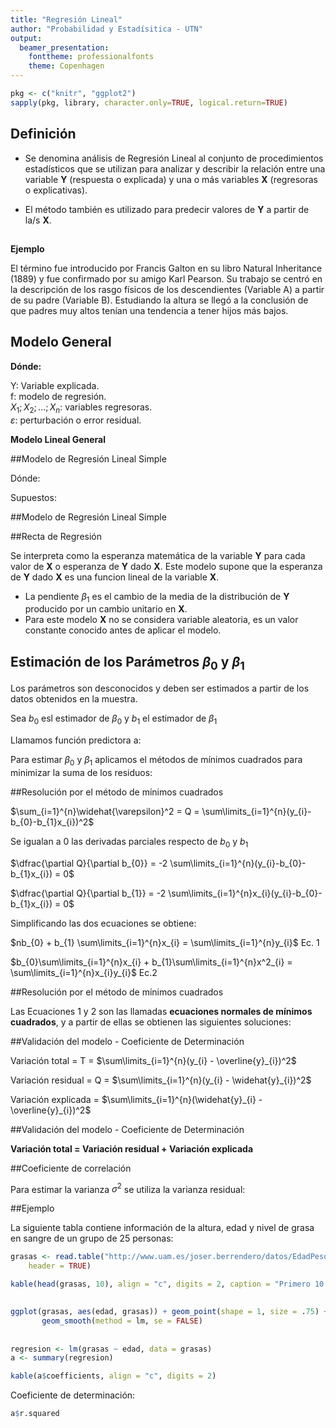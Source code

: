 ```yaml
---
title: "Regresión Lineal"
author: "Probabilidad y Estadísitica - UTN"
output: 
  beamer_presentation: 
    fonttheme: professionalfonts
    theme: Copenhagen
---
```


```r
pkg <- c("knitr", "ggplot2")
sapply(pkg, library, character.only=TRUE, logical.return=TRUE)
```


## Definición

- Se denomina análisis de Regresión Lineal al conjunto de procedimientos estadísticos que se utilizan para analizar y describir la relación entre una variable  **Y** (respuesta o explicada) y una o más variables **X** (regresoras o explicativas).

\setlength{\parskip}{10pt}

- El método también es utilizado para predecir valores de **Y** a partir de la/s **X**. 

##

**Ejemplo**

\begin{equation}
\label{}
Variable\hspace{.2cm}Respuesta = \left\{
  \begin{array}{l}
  Ganancias\hspace{.2cm}por\hspace{.2cm}ventas
  \end{array}
  \right.
\end{equation}  
  
\begin{equation}
\label{eq:aqui-le-mostramos-como-hacerle-la-llave-grande}
Variables\hspace{.2cm}Regresoras = \left\{
  \begin{array}{l}
  Precio\hspace{.2cm}de\hspace{.2cm}venta\\
  Calidad\\
  Precio\hspace{.2cm}del\hspace{.2cm}competidor
  \end{array}
  \right.
\end{equation} 

El término fue introducido por Francis Galton en su libro Natural Inheritance (1889) y fue confirmado por su amigo Karl Pearson. Su trabajo se centró en la descripción de los rasgo físicos de los descendientes (Variable A) a partir de su padre (Variable B). Estudiando la altura se llegó a la conclusión de que padres muy altos tenían una tendencia a tener hijos más bajos.

## Modelo General

\begin{center}\Large\color{red} $Y = f(X_{1}; X_{2};...;X_{n}) + \varepsilon$ \end{center}

\setlength{\parskip}{10pt}

**Dónde:**
  \setlength{\parskip}{10pt}

Y: Variable explicada.\
f: modelo de regresión.\
$X_{1}; X_{2};...;X_{n}$: variables regresoras.\
$\varepsilon$: perturbación o error residual.
\setlength{\parskip}{10pt}

**Modelo Lineal General**
  
  \begin{center} $Y = \beta_{0} + \beta_{1}X_{1}+ \beta_{2}X_{2} + ... + \beta_{n}X_{n} + \varepsilon$ \end{center}

##Modelo de Regresión Lineal Simple


\begin{center} $Y = \beta_{0} + \beta_{1}X+ \varepsilon$ \end{center}

Dónde:
  
\begin{center} $\beta_{0}$ y $\beta_{1}$: parámetros del modelo \end{center}

Supuestos:

\begin{enumerate}
  \item $\varepsilon$ es una variable aleatoria pura, con distribución \textbf{Normal}                               e independiente de la variable regresora X.
  \item $E(\varepsilon)$ = 0
  \item $\sigma^2_{\varepsilon}$ es constante 
  \item Las distintas variables $\varepsilon$ son independientes entre sí.
\end{enumerate}

##Modelo de Regresión Lineal Simple

\begin{center}
\includegraphics[width=10cm, height=8cm, keepaspectratio]{Grafico.jpg}
\end{center}


##Recta de Regresión

\begin{center} $E(Y/X) = \beta_{0} + \beta_{1}X$ \end{center}

Se interpreta como la esperanza matemática de la variable **Y** para cada valor de **X** o esperanza de **Y** dado **X**.
Este modelo supone que la esperanza de **Y** dado **X** es una funcion lineal de la variable **X**.

- La pendiente $\beta_{1}$ es el cambio de la media de la distribución de **Y** producido por un cambio unitario en **X**.
\setlength{\parskip}{10pt}
- Para este modelo **X** no se considera variable aleatoria, es un valor constante conocido antes de aplicar el modelo.  


## Estimación de los Parámetros $\beta_{0}$ y $\beta_{1}$

Los parámetros son desconocidos y deben ser estimados a partir de los datos obtenidos en la muestra.

\setlength{\parskip}{10pt}

Sea $b_{0}$ esl estimador de $\beta_{0}$ y $b_{1}$ el estimador de $\beta_{1}$

\setlength{\parskip}{10pt}  

Llamamos función predictora a:
    
\begin{center} $\widehat{Y} = b_{0} + b_{1} * X$ \end{center}
  
  Para estimar $\beta_{0}$ y $\beta_{1}$ aplicamos el métodos de mínimos cuadrados para minimizar la suma de los residuos:
    
\begin{center} $\sum\limits_{i=1}^{n}\widehat{\varepsilon} = 0$ \end{center}


##Resolución por el método de mínimos cuadrados

$\sum_{i=1}^{n}\widehat{\varepsilon}^2 = Q = \sum\limits_{i=1}^{n}(y_{i}-b_{0}-b_{1}x_{i})^2$

\setlength{\parskip}{10pt}

Se igualan a 0 las derivadas parciales respecto de $b_{0}$ y $b_{1}$

\setlength{\parskip}{15pt}

$\dfrac{\partial Q}{\partial b_{0}} = -2 \sum\limits_{i=1}^{n}(y_{i}-b_{0}-b_{1}x_{i}) = 0$

\setlength{\parskip}{10pt}

$\dfrac{\partial Q}{\partial b_{1}} = -2 \sum\limits_{i=1}^{n}x_{i}(y_{i}-b_{0}-b_{1}x_{i}) = 0$

\setlength{\parskip}{15pt}

Simplificando las dos ecuaciones se obtiene:

\setlength{\parskip}{10pt}

$nb_{0} + b_{1} \sum\limits_{i=1}^{n}x_{i} = \sum\limits_{i=1}^{n}y_{i}$      Ec. 1

\setlength{\parskip}{10pt}

$b_{0}\sum\limits_{i=1}^{n}x_{i} + b_{1}\sum\limits_{i=1}^{n}x^2_{i} = \sum\limits_{i=1}^{n}x_{i}y_{i}$     Ec.2

##Resolución por el método de mínimos cuadrados

\setlength{\parskip}{25pt}

Las Ecuaciones 1 y 2 son las llamadas **ecuaciones normales de mínimos cuadrados**, y a partir de ellas se obtienen las siguientes soluciones:

\setlength{\parskip}{10pt}

\begin{center}
$b_{0} = \overline{y} - b_{1}\overline{x}$
\end{center}

\setlength{\parskip}{10pt}

\begin{center}
$b_{1} = \dfrac{\sum\limits_{i=1}^{n}x_{i}y_{i} - n\overline{y} \overline{x}}{\sum\limits_{i=1}^{n}x^2_{i} - n\overline{x}^2}$
\end{center}

##Validación del modelo - Coeficiente de Determinación

\begin{center}
\Large\color{red}
$R^2 = 1 - \dfrac{Q}{T}$
\end{center}

\setlength{\parskip}{10pt}

\textit{Representa la fracción de la variación total T explicada por el modelo, cuanto más se acerque a 1 mejor será el ajuste del modelo a los datos.}

\setlength{\parskip}{10pt}

Variación total = T = $\sum\limits_{i=1}^{n}(y_{i} - \overline{y}_{i})^2$

\setlength{\parskip}{10pt}

Variación residual = Q = $\sum\limits_{i=1}^{n}(y_{i} - \widehat{y}_{i})^2$

\setlength{\parskip}{10pt}

Variación explicada = $\sum\limits_{i=1}^{n}(\widehat{y}_{i} - \overline{y}_{i})^2$

\setlength{\parskip}{10pt}


##Validación del modelo - Coeficiente de Determinación

**Variación total = Variación residual + Variación explicada**

\setlength{\parskip}{10pt}

\begin{center}
$R^2 = \dfrac{\sum\limits_{i=1}^{n}(\widehat{y_{i}} - \overline{y}_{i})^2}{\sum\limits_{i=1}^{n}(y_{i} - \overline{y}_{i})^2} = 1- \dfrac{\sum\limits_{i=1}^{n}(y_{i} - \widehat{y}_{i})^2}{\sum\limits_{i=1}^{n}(y_{i} - \overline{y}_{i})^2}$
\end{center}

\setlength{\parskip}{10pt}

\begin{center} 
$0 \leq R^2 \leq 1$
\end{center}


##Coeficiente de correlación

\begin{center} 
$R=\sqrt{1 - \dfrac{\sum\limits_{i=1}^{n}(y_{i} - \widehat{y}_{i})^2}{\sum\limits_{i=1}^{n}(y_{i} - \overline{y}_{i})^2}}$
\end{center}

\begin{center} 
$R=\dfrac{\sum\limits_{i=1}^{n}x_{i}y_{i} - n\overline{y}\overline{x}}{\sqrt{(\sum\limits_{i=1}^{n}x^2_{i} - n\overline{x}^2)(\sum\limits_{i=1}^{n}y^2_{i} - n\overline{y}^2)}}$
\end{center}

\setlength{\parskip}{10pt}

Para estimar la varianza $\sigma^2$ se utiliza la varianza residual:

\setlength{\parskip}{10pt}

\begin{center} 
$S^2 = \dfrac{Q}{n - 2}$
\end{center}

##Ejemplo

La siguiente tabla contiene información de la altura, edad y nivel de grasa en sangre de un grupo de 25 personas:

\setlength{\parskip}{10pt}

```r
grasas <- read.table("http://www.uam.es/joser.berrendero/datos/EdadPesoGrasas.txt", 
    header = TRUE)

kable(head(grasas, 10), align = "c", digits = 2, caption = "Primero 10 datos")
```

## 

```r
ggplot(grasas, aes(edad, grasas)) + geom_point(shape = 1, size = .75) + 
       geom_smooth(method = lm, se = FALSE) 
```


## 

```r
regresion <- lm(grasas ~ edad, data = grasas)
a <- summary(regresion)

kable(a$coefficients, align = "c", digits = 2)
```

Coeficiente de determinación:

```r
a$r.squared
```


